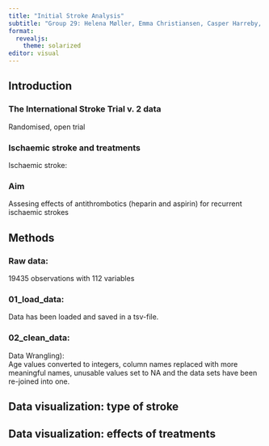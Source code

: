 ```yaml
---
title: "Initial Stroke Analysis"
subtitle: "Group 29: Helena Møller, Emma Christiansen, Casper Harreby, Frederik Holmstrup, and Laura Christiansen"
format:
  revealjs:
    theme: solarized
editor: visual
---
```


## Introduction

### The International Stroke Trial v. 2 data

Randomised, open trial

### Ischaemic stroke and treatments

Ischaemic stroke:

### Aim

Assesing effects of antithrombotics (heparin and aspirin) for recurrent ischaemic strokes

## Methods

### Raw data:

19435 observations with 112 variables

### 01_load_data:

Data has been loaded and saved in a tsv-file.

### 02_clean_data:

Data Wrangling):\
Age values converted to integers, column names replaced with more meaningful names, unusable values set to NA and the data sets have been re-joined into one.

## Data visualization: type of stroke

## Data visualization: effects of treatments
